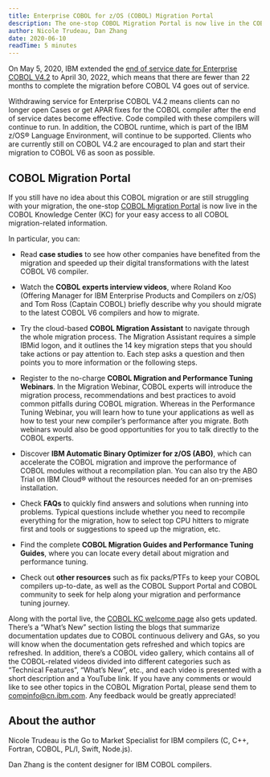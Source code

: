 ```yaml
---
title: Enterprise COBOL for z/OS (COBOL) Migration Portal
description: The one-stop COBOL Migration Portal is now live in the COBOL Knowledge Center (KC) for easy access to COBOL migration-related information.
author: Nicole Trudeau, Dan Zhang
date: 2020-06-10
readTime: 5 minutes
---
```


On May 5, 2020, IBM extended the [end of service date for Enterprise COBOL V4.2](https://www-01.ibm.com/common/ssi/ShowDoc.wss?docURL=/common/ssi/rep_ca/4/897/ENUS220-254/index.html&lang=en&request_locale=en) 
to April 30, 2022, which means that there are fewer than 22 months to complete the migration before COBOL V4 goes out of service.

Withdrawing service for Enterprise COBOL V4.2 means clients can no longer open Cases or get APAR fixes for the 
COBOL compiler after the end of service dates become effective. Code compiled with these compilers will continue to run. 
In addition, the COBOL runtime, which is part of the IBM z/OS® Language Environment, will continue to be supported. Clients 
who are currently still on COBOL V4.2 are encouraged to plan and start their migration to COBOL V6 as soon as possible.

## COBOL Migration Portal

If you still have no idea about this COBOL migration or are still struggling with your migration, 
the one-stop [COBOL Migration Portal](https://www.ibm.com/docs/en/cobol-zos/6.3?topic=SS6SG3_6.3.0/migration-portal.html) 
is now live in the COBOL Knowledge Center (KC) for your easy access to all COBOL migration-related information.

In particular, you can:

- Read **case studies** to see how other companies have benefited from the migration and speeded up their digital transformations with the latest COBOL V6 compiler.

- Watch the **COBOL experts interview videos**, where Roland Koo (Offering Manager for IBM Enterprise Products and Compilers on z/OS) 
and Tom Ross (Captain COBOL) briefly describe why you should migrate to the latest COBOL V6 compilers and how to migrate.

- Try the cloud-based **COBOL Migration Assistant** to navigate through the whole migration process. 
The Migration Assistant requires a simple IBMid logon, and it outlines the 14 key migration steps that 
you should take actions or pay attention to. Each step asks a question and then points you to more information or the following steps.

- Register to the no-charge **COBOL Migration and Performance Tuning Webinars**. In the Migration Webinar, 
COBOL experts will introduce the migration process, recommendations and best practices to avoid common pitfalls 
during COBOL migration. Whereas in the Performance Tuning Webinar, you will learn how to tune your applications 
as well as how to test your new compiler’s performance after you migrate. Both webinars would also be good opportunities 
for you to talk directly to the COBOL experts.

- Discover **IBM Automatic Binary Optimizer for z/OS (ABO)**, which can accelerate the COBOL migration and improve the 
performance of COBOL modules without a recompilation plan. You can also try the ABO Trial on IBM Cloud® without the resources needed for an on-premises installation.

- Check **FAQs** to quickly find answers and solutions when running into problems. Typical questions include whether you need to 
recompile everything for the migration, how to select top CPU hitters to migrate first and tools or suggestions to speed up the migration, etc.

- Find the complete **COBOL Migration Guides and Performance Tuning Guides**, where you can locate every detail about migration and performance tuning.

- Check out **other resources** such as fix packs/PTFs to keep your COBOL compilers up-to-date, 
as well as the COBOL Support Portal and COBOL community to seek for help along your migration and performance tuning journey.

Along with the portal live, the [COBOL KC welcome page](https://www.ibm.com/docs/en/cobol-zos) also gets updated. There’s a “What’s New” section listing the blogs that 
summarize documentation updates due to COBOL continuous delivery and GAs, so you will know when the documentation gets refreshed 
and which topics are refreshed. In addition, there’s a COBOL video gallery, which contains all of the COBOL-related videos divided 
into different categories such as “Technical Features”, “What’s New”, etc., and each video is presented with a short description and a YouTube link.
If you have any comments or would like to see other topics in the COBOL Migration Portal, please send them to compinfo@cn.ibm.com. 
Any feedback would be greatly appreciated!

## About the author

Nicole Trudeau is the Go to Market Specialist for IBM compilers (C, C++, Fortran, COBOL, PL/I, Swift, Node.js).

Dan Zhang is the content designer for IBM COBOL compilers.